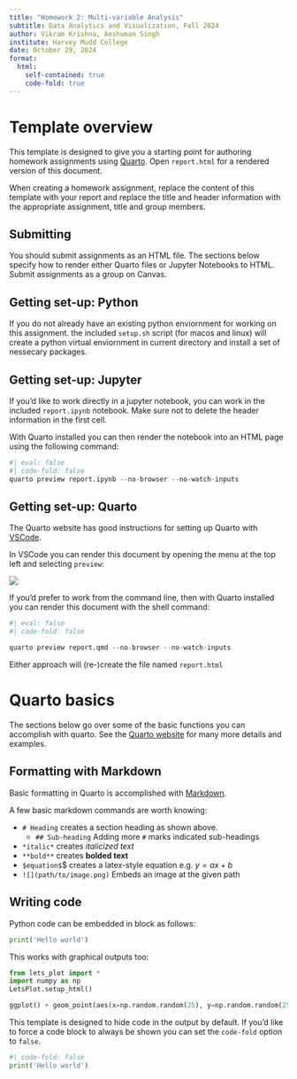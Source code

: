 ```yaml
---
title: "Homework 2: Multi-variable Analysis"
subtitle: Data Analytics and Visualization, Fall 2024
author: Vikram Krishna, Anshuman Singh
institute: Harvey Mudd College
date: October 29, 2024
format: 
  html:
    self-contained: true
    code-fold: true
---
```


# Template overview

This template is designed to give you a starting point for authoring homework assignments using [Quarto](https://quarto.org/docs/get-started/hello/jupyter.html
). Open `report.html` for a rendered version of this document.

When creating a homework assignment, replace the content of this template with your report and replace the title and header information with the appropriate assignment, title and group members.

## Submitting

You should submit assignments as an HTML file. The sections below specify how to render either Quarto files or Jupyter Notebooks to HTML. Submit assignments as a group on Canvas.

## Getting set-up: Python

If you do not already have an existing python enviornment for working on this assignment. the included `setup.sh` script (for macos and linux) will create a python virtual enviornment in current directory and install a set of nessecary packages.

## Getting set-up: Jupyter

If you'd like to work directly in a jupyter notebook, you can work in the included `report.ipynb` notebook. Make sure not to delete the header information in the first cell.

With Quarto installed you can then render the notebook into an HTML page using the following command:
```python
#| eval: false
#| code-fold: false
quarto preview report.ipynb --no-browser --no-watch-inputs
```


## Getting set-up: Quarto

The Quarto website has good instructions for setting up Quarto with [VSCode](https://quarto.org/docs/get-started/hello/vscode.html).

In VSCode you can render this document by opening the menu at the top left and selecting `preview`:

![](vscode_preview.png)

If you'd prefer to work from the command line, then with Quarto installed you can render this document with the shell command:

```python
#| eval: false
#| code-fold: false

quarto preview report.qmd --no-browser --no-watch-inputs
```

Either approach will (re-)create the file named `report.html`




# Quarto basics

The sections below go over some of the basic functions you can accomplish with quarto. See the [Quarto website](https://quarto.org/docs/guide) for many more details and examples.

## Formatting with Markdown

Basic formatting in Quarto is accomplished with [Markdown](https://quarto.org/docs/authoring/markdown-basics.html). 

A few basic markdown commands are worth knowing:

- `# Heading` creates a section heading as shown above.
    - `## Sub-heading` Adding more `#` marks indicated sub-headings
- `*italic*` creates *italicized text*
- `**bold**` creates **bolded text**
- `$equation$`$ creates a latex-style equation e.g. $y=ax+b$
- `![](path/to/image.png)` Embeds an image at the given path

## Writing code

Python code can be embedded in block as follows:

```python
print('Hello world')
```

This works with graphical outputs too:
```python
from lets_plot import *
import numpy as np
LetsPlot.setup_html()

ggplot() + geom_point(aes(x=np.random.random(25), y=np.random.random(25)))
```

This template is designed to hide code in the output by default. If you'd like to force a code block to always be shown you can set the `code-fold` option to `false`. 

```python
#| code-fold: false
print('Hello world')
```
